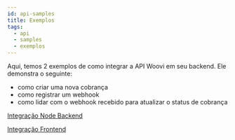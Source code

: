 ```yaml
---
id: api-samples
title: Exemplos
tags:
  - api
  - samples
  - exemplos
---
```


Aqui, temos 2 exemplos de como integrar a API Woovi em seu backend. Ele demonstra o seguinte:
- como criar uma nova cobrança
- como registrar um webhook
- como lidar com o webhook recebido para atualizar o status de cobrança

[Integração Node Backend](https://github.com/Open-Pix/node-backend-integration)

[Integração Frontend](https://github.com/Open-Pix/frontend-integration)
